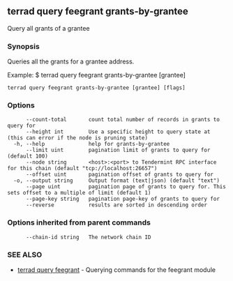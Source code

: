 ## terrad query feegrant grants-by-grantee

Query all grants of a grantee

### Synopsis

Queries all the grants for a grantee address.

Example:
$ terrad query feegrant grants-by-grantee [grantee]

```
terrad query feegrant grants-by-grantee [grantee] [flags]
```

### Options

```
      --count-total       count total number of records in grants to query for
      --height int        Use a specific height to query state at (this can error if the node is pruning state)
  -h, --help              help for grants-by-grantee
      --limit uint        pagination limit of grants to query for (default 100)
      --node string       <host>:<port> to Tendermint RPC interface for this chain (default "tcp://localhost:26657")
      --offset uint       pagination offset of grants to query for
  -o, --output string     Output format (text|json) (default "text")
      --page uint         pagination page of grants to query for. This sets offset to a multiple of limit (default 1)
      --page-key string   pagination page-key of grants to query for
      --reverse           results are sorted in descending order
```

### Options inherited from parent commands

```
      --chain-id string   The network chain ID
```

### SEE ALSO

* [terrad query feegrant](terrad_query_feegrant.md)	 - Querying commands for the feegrant module


